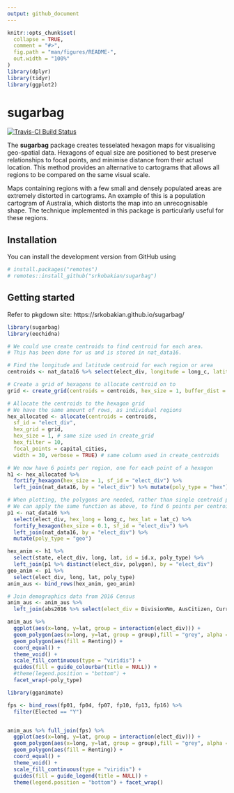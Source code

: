 ```yaml
---
output: github_document
---
```


<!-- README.md is generated from this README.Rmd. Please edit this file -->

```r
knitr::opts_chunk$set(
  collapse = TRUE,
  comment = "#>",
  fig.path = "man/figures/README-",
  out.width = "100%"
)
library(dplyr)
library(tidyr)
library(ggplot2)
```

# sugarbag

[![Travis-CI Build Status](https://travis-ci.org/srkobakian/sugarbag.svg?branch=master)](https://travis-ci.org/srkobakian/sugarbag)


The **sugarbag** package creates tesselated hexagon maps for visualising geo-spatial data. Hexagons of equal size are positioned to best preserve relationships to focal points, and minimise distance from their actual location. This method provides an alternative to cartograms that allows all regions to be compared on the same visual scale.

Maps containing regions with a few small and densely populated areas are extremely distorted in cartograms. An example of this is a population cartogram of Australia, which distorts the map into an unrecognisable shape. The technique implemented in this package is particularly useful for these regions.



## Installation

<!-- You can install the released version of sugarbag from [CRAN](https://CRAN.R-project.org) with: -->

<!-- ``` r -->
<!-- install.packages("sugarbag") -->
<!-- ``` -->

You can install the development version from GitHub using

```r
# install.packages("remotes")
# remotes::install_github("srkobakian/sugarbag")
```

## Getting started

Refer to pkgdown site: https://srkobakian.github.io/sugarbag/


```r
library(sugarbag)
library(eechidna)

# We could use create centroids to find centroid for each area.
# This has been done for us and is stored in nat_data16.

# Find the longitude and latitude centroid for each region or area
centroids <- nat_data16 %>% select(elect_div, longitude = long_c, latitude = lat_c)

# Create a grid of hexagons to allocate centroid on to
grid <- create_grid(centroids = centroids, hex_size = 1, buffer_dist = 5)

# Allocate the centroids to the hexagon grid
# We have the same amount of rows, as individual regions
hex_allocated <- allocate(centroids = centroids,
  sf_id = "elect_div",
  hex_grid = grid,
  hex_size = 1, # same size used in create_grid
  hex_filter = 10,
  focal_points = capital_cities,
  width = 30, verbose = TRUE) # same column used in create_centroids

# We now have 6 points per region, one for each point of a hexagon
h1 <- hex_allocated %>%
  fortify_hexagon(hex_size = 1, sf_id = "elect_div") %>%
  left_join(nat_data16, by = "elect_div") %>% mutate(poly_type = "hex")

# When plotting, the polygons are needed, rather than single centroid points.
# We can apply the same function as above, to find 6 points per centroid
p1 <- nat_data16 %>% 
  select(elect_div, hex_long = long_c, hex_lat = lat_c) %>%
  fortify_hexagon(hex_size = 0.1, sf_id = "elect_div") %>%
  left_join(nat_data16, by = "elect_div") %>%
  mutate(poly_type = "geo")

hex_anim <- h1 %>% 
  select(state, elect_div, long, lat, id = id.x, poly_type) %>% 
  left_join(p1 %>% distinct(elect_div, polygon), by = "elect_div")
geo_anim <- p1 %>% 
  select(elect_div, long, lat, poly_type)
anim_aus <- bind_rows(hex_anim, geo_anim)

# Join demographics data from 2016 Census
anim_aus <- anim_aus %>% 
  left_join(abs2016 %>% select(elect_div = DivisionNm, AusCitizen, CurrentlyStudying, MedianFamilyIncome, Unemployed, Renting))
```

```r
anim_aus %>% 
  ggplot(aes(x=long, y=lat, group = interaction(elect_div))) +
  geom_polygon(aes(x=long, y=lat, group = group),fill = "grey", alpha = 0.3, data= nat_map16) +
  geom_polygon(aes(fill = Renting)) +
  coord_equal() + 
  theme_void() + 
  scale_fill_continuous(type = "viridis") +
  guides(fill = guide_colourbar(title = NULL)) + 
  #theme(legend.position = "bottom") +
  facet_wrap(~poly_type)
```


```r
library(gganimate)

fps <- bind_rows(fp01, fp04, fp07, fp10, fp13, fp16) %>%
  filter(Elected == "Y")


anim_aus %>% full_join(fps) %>%
  ggplot(aes(x=long, y=lat, group = interaction(elect_div))) +
  geom_polygon(aes(x=long, y=lat, group = group),fill = "grey", alpha = 0.3, data= nat_map16) +
  geom_polygon(aes(fill = Renting)) + 
  coord_equal() + 
  theme_void() +
  scale_fill_continuous(type = "viridis") +
  guides(fill = guide_legend(title = NULL)) + 
  theme(legend.position = "bottom") + facet_wrap()
```

